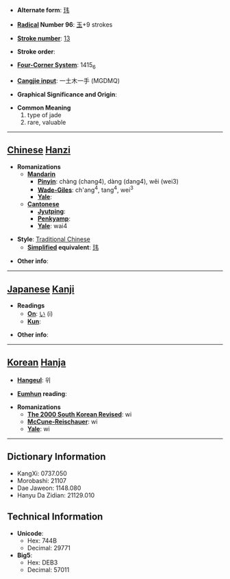 * '''Alternate form''': [[玮]]

* '''[[Wiktionary:Chinese radical index| Radical]] Number 96''': [[Wiktionary:Chinese radical index 玉|玉]]+9 strokes

* '''[[Wiktionary:Chinese total strokes index|Stroke number]]''': [[Wiktionary:Chinese total strokes index 13|13]]

* '''Stroke order''': 

* '''[[Wiktionary:Chinese four corner index|Four-Corner System]]''': 1415<sub>6</sub>

* '''[[Wiktionary:Chinese Cangjie index|Cangjie input]]''': 一土木一手 (MGDMQ)

* '''Graphical Significance and Origin''': 

* '''Common Meaning'''
*#type of jade
*# rare, valuable


----

== [[Chinese]] [[Hanzi]] ==

* '''Romanizations'''
** '''[[Mandarin]]'''
*** '''[[Pinyin]]''': chàng (chang4), dàng (dang4), wěi (wei3)
*** '''[[Wade-Giles]]''': ch'ang<sup>4</sup>, tang<sup>4</sup>, wei<sup>3</sup>
*** '''[[Yale]]''': 
** '''[[Cantonese]]'''
*** '''[[Jyutping]]''':
*** '''[[Penkyamp]]''': 
*** '''[[Yale]]''': wai4

* '''Style''': [[Traditional Chinese]] 
** '''[[Simplified Chinese|Simplified]] equivalent''': [[玮]]

* '''Other info''': 

----

== [[Japanese]] [[Kanji]] ==

* '''Readings'''
** '''[[On]]''': [[い]] (i)
** '''[[Kun]]''': 

* '''Other info''':  

----

== [[Korean]] [[Hanja]] ==

* '''[[Hangeul]]''': 위

* '''[[Eumhun]] reading''': 

* '''Romanizations'''
** '''[[The 2000 South Korean Revised Romanization|The 2000 South Korean Revised]]''': wi
** '''[[McCune-Reischauer]]''': wi
** '''[[Yale]]''': wi

----

== Dictionary Information ==

* KangXi: 0737.050
* Morobashi: 21107
* Dae Jaweon: 1148.080
* Hanyu Da Zidian: 21129.010

== Technical Information ==

* '''Unicode''':
** Hex: 744B
** Decimal: 29771
* '''Big5''':
** Hex: DEB3
** Decimal: 57011